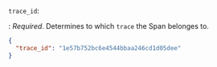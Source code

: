`trace_id`: 

: _Required_. Determines to which `trace` the Span belonges to.

  ```json
  {
    "trace_id": "1e57b752bc6e4544bbaa246cd1d05dee"
  }
  ```